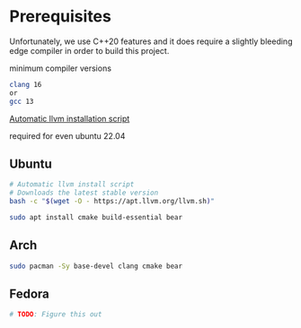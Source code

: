 # Prerequisites

Unfortunately, we use C++20 features and it does require a slightly bleeding edge compiler in order to build this project.

minimum compiler versions
```bash
clang 16
or 
gcc 13
```

[Automatic llvm installation script](https://apt.llvm.org/)

required for even ubuntu 22.04

## Ubuntu
```bash
# Automatic llvm install script
# Downloads the latest stable version
bash -c "$(wget -O - https://apt.llvm.org/llvm.sh)"

sudo apt install cmake build-essential bear

```


## Arch
```bash
sudo pacman -Sy base-devel clang cmake bear
```

## Fedora
```bash
# TODO: Figure this out
```



